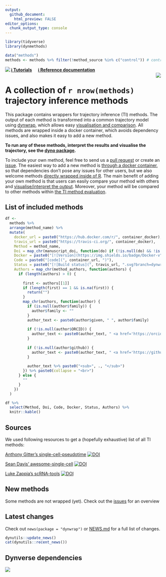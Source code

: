 ```yaml
---
output:
  github_document:
    html_preview: FALSE
editor_options: 
  chunk_output_type: console
---
```


<!-- README.md is generated from README.Rmd. Please edit that file -->

```r
library(tidyverse)
library(dynmethods)

data("methods")
methods <- methods %>% filter(!method_source %in% c("control")) # controls are not actual TI methods
```

<a href="https://travis-ci.org/dynverse/dynmethods"><img src="https://travis-ci.org/dynverse/dynmethods.svg" align="left"></a>  [**ℹ️ Tutorials**](https://dynverse.org)  &nbsp;  &nbsp; [**ℹ️ Reference documentation**](https://dynverse.org/reference/dynmethods) <br><img src="man/figures/logo.png" align="right" />

# A collection of `r nrow(methods)` trajectory inference methods
This package contains wrappers for trajectory inference (TI) methods. The output of each method is transformed into a common trajectory model using [dynwrap](https://www.github.com/dynverse/dynwrap), which allows easy [visualisation and comparison](https://www.github.com/dynverse/dyno). All methods are wrapped inside a docker container, which avoids dependency issues, and also makes it easy to add a new method.

**To run any of these methods, interpret the results and visualise the trajectory, see the [dyno package](https://www.github.com/dynverse/dyno).**

To include your own method, feel free to send us a [pull request](https://github.com/dynverse/dynmethods/pulls) or create an [issue](https://github.com/dynverse/dynmethods/labels/new%20method). The easiest way to add a new method is [through a docker container](https://dynverse.github.io/dynwrap/articles/create_ti_method_docker.html), so that dependencies don't pose any issues for other users, but we also welcome methods [directly wrapped inside of R](https://dynverse.github.io/dynwrap/articles/create_ti_method_r.html). The main benefit of adding your own method is that users can easily compare your method with others and [visualise/interpret the output](https://www.github.com/dynverse/dyno). Moreover, your method will be compared to other methods within [the TI method evaluation](https://doi.org/10.1101/276907).


## List of included methods

```r
df <-
  methods %>% 
  arrange(method_name) %>% 
  mutate(
    docker_url = paste0("https://hub.docker.com/r/", container_docker),
    travis_url = paste0("https://travis-ci.org/", container_docker),
    Method = method_name,
    Doi = map_chr(manuscript_doi, function(do) if (!is.null(do) && !is.na(do)) paste0("<a href='https://doi.org/", do, "'><img src='man/figures/doi_logo.png' height='16'></a>") else "" ),
    Docker = paste0("[![Version](https://img.shields.io/badge/Docker-v", version, "-blue.svg?logo=docker)](", docker_url, ")"),
    Code = paste0("[code](", container_url, ")"), 
    Status = paste0("[![Build status](", travis_url, ".svg?branch=dynwrapv2)](", travis_url, ")"), # switch this back to master for dynmethods@master
    Authors = map_chr(method_authors, function(authors) {
      if (length(authors) > 0) {
          
        first <- authors[[1]]
        if (length(first) == 1 && is.na(first)) {
          return("")
        }
        map_chr(authors, function(author) {
          if (is.null(author$family)) {
            author$family <- ""
          }
          author_text <- paste0(author$given, " ", author$family)
  
          if (!is.null(author$ORCID)) {
            author_text <- paste0(author_text, " <a href='https://orcid.org/", author$ORCID, "'><img src='man/figures/orcid_logo.svg' height='16'></a>")
          }
  
          if (!is.null(author$github)) {
            author_text <- paste0(author_text, " <a href='https://github.com/", author$github, "'><img src='man/figures/github_logo.png' height='16'></a>")
          }
  
          author_text %>% paste0("<sub>", ., "</sub>")
        }) %>% paste0(collapse = "<br>")
      } else {
        ""
      }
    })
  )

df %>% 
  select(Method, Doi, Code, Docker, Status, Authors) %>% 
  knitr::kable()
```

## Sources

We used following resources to get a (hopefully exhaustive) list of all TI methods:

[Anthony Gitter's single-cell-pseudotime](https://github.com/agitter/single-cell-pseudotime) [![DOI](https://zenodo.org/badge/DOI/10.5281/zenodo.1297423.svg)](https://doi.org/10.5281/zenodo.1297423)

[Sean Davis' awesome-single-cell](https://github.com/seandavi/awesome-single-cell)
[![DOI](https://zenodo.org/badge/DOI/10.5281/zenodo.1294021.svg)](https://doi.org/10.5281/zenodo.1294021)

[Luke Zappia's scRNA-tools](https://www.scrna-tools.org)
[![DOI](https://zenodo.org/badge/DOI/10.1101/206573.svg)](https://doi.org/10.1101/206573)

## New methods

Some methods are not wrapped (yet). Check out the [issues](https://github.com/dynverse/dynmethods/issues?q=is%3Aissue+is%3Aopen+sort%3Aupdated-desc+label%3Anew_method) for an overview

## Latest changes

Check out `news(package = "dynwrap")` or [NEWS.md](inst/NEWS.md) for a full list of changes.

<!-- This section gets automatically generated from inst/NEWS.md, and also generates inst/NEWS -->

```r
dynutils::update_news()
cat(dynutils::recent_news())
```

## Dynverse dependencies

<!-- Generated by "update_dependency_graphs.R" in the main dynverse repo -->
![](man/figures/dependencies.png)
